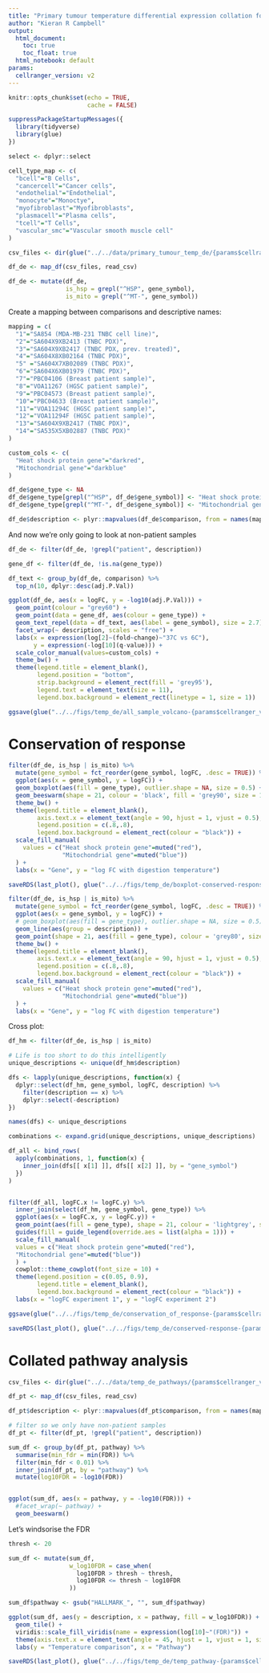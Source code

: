 ```yaml
---
title: "Primary tumour temperature differential expression collation for cellranger `r params$cellranger_version`"
author: "Kieran R Campbell"
output:
  html_document: 
    toc: true
    toc_float: true
  html_notebook: default
params:
  cellranger_version: v2
---
```



```r
knitr::opts_chunk$set(echo = TRUE,
                      cache = FALSE)

suppressPackageStartupMessages({
  library(tidyverse)
  library(glue)
})

select <- dplyr::select
```

```r
cell_type_map <- c(
  "bcell"="B Cells",
  "cancercell"="Cancer cells",
  "endothelial"="Endothelial",
  "monocyte"="Monoctye",
  "myofibroblast"="Myofibroblasts",
  "plasmacell"="Plasma cells",
  "tcell"="T Cells",
  "vascular_smc"="Vascular smooth muscle cell"
)
```


```r
csv_files <- dir(glue("../../data/primary_tumour_temp_de/{params$cellranger_version}"), full.names = TRUE, pattern="csv$")

df_de <- map_df(csv_files, read_csv)
```

```r
df_de <- mutate(df_de, 
                is_hsp = grepl("^HSP", gene_symbol),
                is_mito = grepl("^MT-", gene_symbol))
```

Create a mapping between comparisons and descriptive names:


```r
mapping = c(
  "1"="SA854 (MDA-MB-231 TNBC cell line)",
  "2"="SA604X9XB2413 (TNBC PDX)",
  "3"="SA604X9XB2417 (TNBC PDX, prev. treated)",
  "4"="SA604X8XB02164 (TNBC PDX)",
  "5" ="SA604X7XB02089 (TNBC PDX)",
  "6"="SA604X6XB01979 (TNBC PDX)",
  "7"="PBC04106 (Breast patient sample)",
  "8"="VOA11267 (HGSC patient sample)",
  "9"="PBC04573 (Breast patient sample)",
  "10"="PBC04633 (Breast patient sample)",
  "11"="VOA11294C (HGSC patient sample)",
  "12"="VOA11294F (HGSC patient sample)",
  "13"="SA604X9XB2417 (TNBC PDX)",
  "14"="SA535X5XB02887 (TNBC PDX)"
)
```


```r


custom_cols <- c(
  "Heat shock protein gene"="darkred",
  "Mitochondrial gene"="darkblue"
)

df_de$gene_type <- NA
df_de$gene_type[grepl("^HSP", df_de$gene_symbol)] <- "Heat shock protein gene"
df_de$gene_type[grepl("^MT-", df_de$gene_symbol)] <- "Mitochondrial gene"

df_de$description <- plyr::mapvalues(df_de$comparison, from = names(mapping), to = mapping)
```

And now we're only going to look at non-patient samples

```r
df_de <- filter(df_de, !grepl("patient", description))
```


```r
gene_df <- filter(df_de, !is.na(gene_type))

df_text <- group_by(df_de, comparison) %>% 
  top_n(10, dplyr::desc(adj.P.Val))

ggplot(df_de, aes(x = logFC, y = -log10(adj.P.Val))) +
  geom_point(colour = "grey60") +
  geom_point(data = gene_df, aes(colour = gene_type)) +
  geom_text_repel(data = df_text, aes(label = gene_symbol), size = 2.7) +
  facet_wrap(~ description, scales = "free") +
  labs(x = expression(log[2]~(fold~change)~"37C vs 6C"),
       y = expression(-log[10](q-value))) +
  scale_color_manual(values=custom_cols) +
  theme_bw() +
  theme(legend.title = element_blank(), 
        legend.position = "bottom",
        strip.background = element_rect(fill = 'grey95'),
        legend.text = element_text(size = 11),
        legend.box.background = element_rect(linetype = 1, size = 1)) 

```




```r
ggsave(glue("../../figs/temp_de/all_sample_volcano-{params$cellranger_version}.png"), width = 12, height = 7)
```


# Conservation of response 

```r
filter(df_de, is_hsp | is_mito) %>% 
  mutate(gene_symbol = fct_reorder(gene_symbol, logFC, .desc = TRUE)) %>% 
  ggplot(aes(x = gene_symbol, y = logFC)) +
  geom_boxplot(aes(fill = gene_type), outlier.shape = NA, size = 0.5) +
  geom_beeswarm(shape = 21, colour = 'black', fill = 'grey90', size = 1) +
  theme_bw() +
  theme(legend.title = element_blank(),
        axis.text.x = element_text(angle = 90, hjust = 1, vjust = 0.5),
        legend.position = c(.8,.8),
        legend.box.background = element_rect(colour = "black")) +
  scale_fill_manual(
    values = c("Heat shock protein gene"=muted("red"),
               "Mitochondrial gene"=muted("blue"))
  ) +
  labs(x = "Gene", y = "log FC with digestion temperature")
```


```r
saveRDS(last_plot(), glue("../../figs/temp_de/boxplot-conserved-response-{params$cellranger_version}.rds"))
```



```r
filter(df_de, is_hsp | is_mito) %>% 
  mutate(gene_symbol = fct_reorder(gene_symbol, logFC, .desc = TRUE)) %>% 
  ggplot(aes(x = gene_symbol, y = logFC)) +
  # geom_boxplot(aes(fill = gene_type), outlier.shape = NA, size = 0.5) +
  geom_line(aes(group = description)) + 
  geom_point(shape = 21, aes(fill = gene_type), colour = 'grey80', size = 2) +
  theme_bw() +
  theme(legend.title = element_blank(),
        axis.text.x = element_text(angle = 90, hjust = 1, vjust = 0.5),
        legend.position = c(.8,.8),
        legend.box.background = element_rect(colour = "black")) +
  scale_fill_manual(
    values = c("Heat shock protein gene"=muted("red"),
               "Mitochondrial gene"=muted("blue"))
  ) +
  labs(x = "Gene", y = "log FC with digestion temperature")
```

Cross plot:

```r
df_hm <- filter(df_de, is_hsp | is_mito)

# Life is too short to do this intelligently
unique_descriptions <- unique(df_hm$description)

dfs <- lapply(unique_descriptions, function(x) {
  dplyr::select(df_hm, gene_symbol, logFC, description) %>% 
    filter(description == x) %>% 
    dplyr::select(-description)
})

names(dfs) <- unique_descriptions

combinations <- expand.grid(unique_descriptions, unique_descriptions)

df_all <- bind_rows(
  apply(combinations, 1, function(x) {
    inner_join(dfs[[ x[1] ]], dfs[[ x[2] ]], by = "gene_symbol")
  })
)


filter(df_all, logFC.x != logFC.y) %>% 
  inner_join(select(df_hm, gene_symbol, gene_type)) %>% 
  ggplot(aes(x = logFC.x, y = logFC.y)) +
  geom_point(aes(fill = gene_type), shape = 21, colour = 'lightgrey', size = 2, alpha = 0.1) +
  guides(fill = guide_legend(override.aes = list(alpha = 1))) +
  scale_fill_manual(
  values = c("Heat shock protein gene"=muted("red"),
  "Mitochondrial gene"=muted("blue"))
  ) +
  cowplot::theme_cowplot(font_size = 10) +
  theme(legend.position = c(0.05, 0.9),
        legend.title = element_blank(),
        legend.box.background = element_rect(colour = "black")) +
  labs(x = "logFC experiment 1", y = "logFC experiment 2")

ggsave(glue("../../figs/temp_de/conservation_of_response-{params$cellranger_version}.png"), width = 4, height = 4)
```

```r
saveRDS(last_plot(), glue("../../figs/temp_de/conserved-response-{params$cellranger_version}.rds"))
```


# Collated pathway analysis

```r

csv_files <- dir(glue("../../data/temp_de_pathways/{params$cellranger_version}"), full.names = TRUE, pattern="csv$")

df_pt <- map_df(csv_files, read_csv)
```



```r
df_pt$description <- plyr::mapvalues(df_pt$comparison, from = names(mapping), to = mapping)

# filter so we only have non-patient samples
df_pt <- filter(df_pt, !grepl("patient", description))
```


```r
sum_df <- group_by(df_pt, pathway) %>% 
  summarise(min_fdr = min(FDR)) %>% 
  filter(min_fdr < 0.01) %>% 
  inner_join(df_pt, by = "pathway") %>% 
  mutate(log10FDR = -log10(FDR))


ggplot(sum_df, aes(x = pathway, y = -log10(FDR))) +
  #facet_wrap(~ pathway) +
  geom_beeswarm()
```

Let's windsorise the FDR

```r
thresh <- 20

sum_df <- mutate(sum_df,
                 w_log10FDR = case_when(
                   log10FDR > thresh ~ thresh,
                   log10FDR <= thresh ~ log10FDR
                 ))
```

```r
sum_df$pathway <- gsub("HALLMARK_", "", sum_df$pathway)

ggplot(sum_df, aes(y = description, x = pathway, fill = w_log10FDR)) +
  geom_tile() +
  viridis::scale_fill_viridis(name = expression(log[10]~"(FDR)")) +
  theme(axis.text.x = element_text(angle = 45, hjust = 1, vjust = 1, size = 6)) +
  labs(y = "Temperature comparison", x = "Pathway")
```

```r
saveRDS(last_plot(), glue("../../figs/temp_de/temp_pathway-{params$cellranger_version}.rds"))
```






